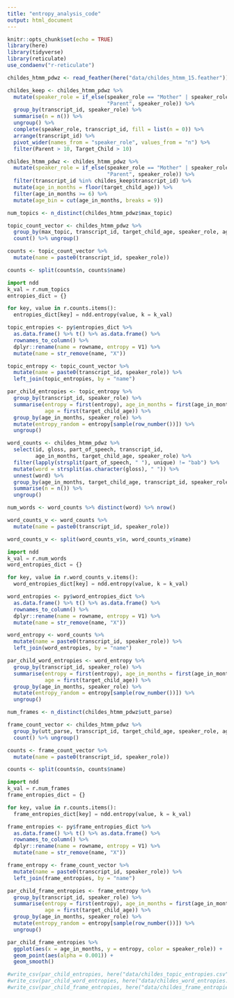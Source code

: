 ```yaml
---
title: "entropy_analysis_code"
output: html_document
---
```


```r
knitr::opts_chunk$set(echo = TRUE)
library(here)
library(tidyverse)
library(reticulate)
use_condaenv("r-reticulate")
```

```r
childes_htmm_pdwz <- read_feather(here("data/childes_htmm_15.feather")) 

childes_keep <- childes_htmm_pdwz %>%
  mutate(speaker_role = if_else(speaker_role == "Mother" | speaker_role == "Father",
                                "Parent", speaker_role)) %>%
  group_by(transcript_id, speaker_role) %>%
  summarise(n = n()) %>%
  ungroup() %>%
  complete(speaker_role, transcript_id, fill = list(n = 0)) %>%
  arrange(transcript_id) %>%
  pivot_wider(names_from = "speaker_role", values_from = "n") %>%
  filter(Parent > 10, Target_Child > 10)

childes_htmm_pdwz <- childes_htmm_pdwz %>%
  mutate(speaker_role = if_else(speaker_role == "Mother" | speaker_role == "Father",
                                "Parent", speaker_role)) %>%
  filter(transcript_id %in% childes_keep$transcript_id) %>%
  mutate(age_in_months = floor(target_child_age)) %>%
  filter(age_in_months >= 6) %>%
  mutate(age_bin = cut(age_in_months, breaks = 9))
```


```r
num_topics <- n_distinct(childes_htmm_pdwz$max_topic)

topic_count_vector <- childes_htmm_pdwz %>%
  group_by(max_topic, transcript_id, target_child_age, speaker_role, age_in_months) %>%
  count() %>% ungroup()

counts <- topic_count_vector %>%
  mutate(name = paste0(transcript_id, speaker_role)) 

counts <- split(counts$n, counts$name)

```

```python
import ndd
k_val = r.num_topics
entropies_dict = {}

for key, value in r.counts.items():
  entropies_dict[key] = ndd.entropy(value, k = k_val)
```

```r
topic_entropies <- py$entropies_dict %>%
  as.data.frame() %>% t() %>% as.data.frame() %>%
  rownames_to_column() %>%
  dplyr::rename(name = rowname, entropy = V1) %>%
  mutate(name = str_remove(name, "X"))

topic_entropy <- topic_count_vector %>% 
  mutate(name = paste0(transcript_id, speaker_role)) %>%
  left_join(topic_entropies, by = "name")

par_child_entropies <- topic_entropy %>%
  group_by(transcript_id, speaker_role) %>%
  summarise(entropy = first(entropy), age_in_months = first(age_in_months),
            age = first(target_child_age)) %>%
  group_by(age_in_months, speaker_role) %>%
  mutate(entropy_random = entropy[sample(row_number())]) %>%
  ungroup()

```

```r

word_counts <- childes_htmm_pdwz %>%
  select(id, gloss, part_of_speech, transcript_id, 
         age_in_months, target_child_age, speaker_role) %>%
  filter(lapply(strsplit(part_of_speech, " "), unique) != "bab") %>%
  mutate(word = strsplit(as.character(gloss), " ")) %>% 
  unnest(word) %>%
  group_by(age_in_months, target_child_age, transcript_id, speaker_role, word) %>%
  summarise(n = n()) %>%
  ungroup()

num_words <- word_counts %>% distinct(word) %>% nrow()

word_counts_v <- word_counts %>%
  mutate(name = paste0(transcript_id, speaker_role)) 

word_counts_v <- split(word_counts_v$n, word_counts_v$name)

```

```python
import ndd
k_val = r.num_words
word_entropies_dict = {}

for key, value in r.word_counts_v.items():
  word_entropies_dict[key] = ndd.entropy(value, k = k_val)
```

```r
word_entropies <- py$word_entropies_dict %>%
  as.data.frame() %>% t() %>% as.data.frame() %>%
  rownames_to_column() %>%
  dplyr::rename(name = rowname, entropy = V1) %>%
  mutate(name = str_remove(name, "X"))

word_entropy <- word_counts %>% 
  mutate(name = paste0(transcript_id, speaker_role)) %>%
  left_join(word_entropies, by = "name")

par_child_word_entropies <- word_entropy %>%
  group_by(transcript_id, speaker_role) %>%
  summarise(entropy = first(entropy), age_in_months = first(age_in_months),
            age = first(target_child_age)) %>%
  group_by(age_in_months, speaker_role) %>%
  mutate(entropy_random = entropy[sample(row_number())]) %>%
  ungroup()
```

```r
num_frames <- n_distinct(childes_htmm_pdwz$utt_parse)

frame_count_vector <- childes_htmm_pdwz %>%
  group_by(utt_parse, transcript_id, target_child_age, speaker_role, age_in_months) %>%
  count() %>% ungroup()

counts <- frame_count_vector %>%
  mutate(name = paste0(transcript_id, speaker_role)) 

counts <- split(counts$n, counts$name)

```

```python
import ndd
k_val = r.num_frames
frame_entropies_dict = {}

for key, value in r.counts.items():
  frame_entropies_dict[key] = ndd.entropy(value, k = k_val)
```

```r
frame_entropies <- py$frame_entropies_dict %>%
  as.data.frame() %>% t() %>% as.data.frame() %>%
  rownames_to_column() %>%
  dplyr::rename(name = rowname, entropy = V1) %>%
  mutate(name = str_remove(name, "X"))

frame_entropy <- frame_count_vector %>% 
  mutate(name = paste0(transcript_id, speaker_role)) %>%
  left_join(frame_entropies, by = "name")

par_child_frame_entropies <- frame_entropy %>%
  group_by(transcript_id, speaker_role) %>%
  summarise(entropy = first(entropy), age_in_months = first(age_in_months),
            age = first(target_child_age)) %>%
  group_by(age_in_months, speaker_role) %>%
  mutate(entropy_random = entropy[sample(row_number())]) %>%
  ungroup()

```

```r
par_child_frame_entropies %>%
  ggplot(aes(x = age_in_months, y = entropy, color = speaker_role)) +
  geom_point(aes(alpha = 0.001)) +
  geom_smooth()

```

```r
#write_csv(par_child_entropies, here("data/childes_topic_entropies.csv"))
#write_csv(par_child_word_entropies, here("data/childes_word_entropies.csv"))
#write_csv(par_child_frame_entropies, here("data/childes_frame_entropies.csv"))
```